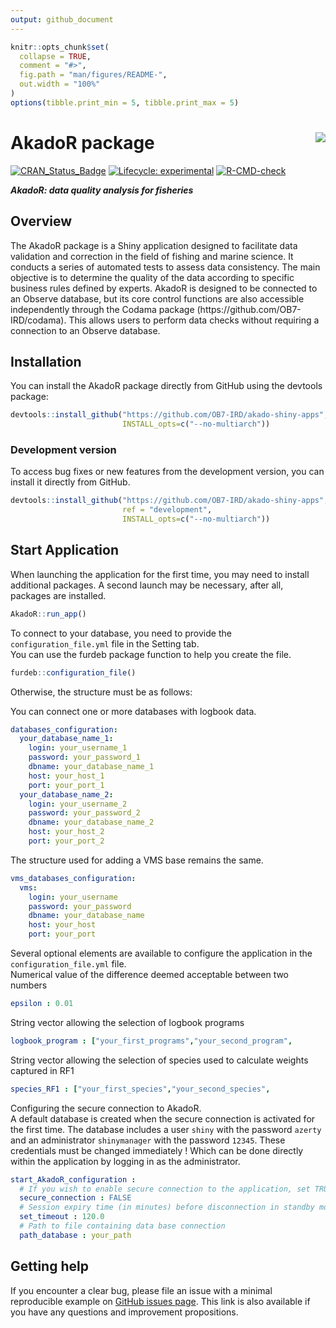 ```yaml
---
output: github_document
---
```


<!-- README.md is generated from README.Rmd. Please edit that file and click on Knit button at the end. -->

```r
knitr::opts_chunk$set(
  collapse = TRUE,
  comment = "#>",
  fig.path = "man/figures/README-",
  out.width = "100%"
)
options(tibble.print_min = 5, tibble.print_max = 5)
```

# AkadoR package <img src='inst/app/www/favicon.png' align="right" /></a>

<!-- badges: start -->
[![CRAN_Status_Badge](https://www.r-pkg.org/badges/version/AkadoR)](https://cran.r-project.org/package=AkadoR)
[![Lifecycle: experimental](https://img.shields.io/badge/lifecycle-experimental-orange.svg)](https://www.tidyverse.org/lifecycle/#experimental)
[![R-CMD-check](https://github.com/OB7-IRD/akado-shiny-apps/workflows/R-CMD-check/badge.svg)](https://github.com/OB7-IRD/akado-shiny-apps/actions)
<!-- badges: end -->

***AkadoR: data quality analysis for fisheries***

## Overview

The AkadoR package is a Shiny application designed to facilitate data validation and correction in the field of fishing and marine science. It conducts a series of automated tests to assess data consistency. The main objective is to determine the quality of the data according to specific business rules defined by experts. AkadoR is designed to be connected to an Observe database, but its core control functions are also accessible independently through the Codama package (https://github.com/OB7-IRD/codama). This allows users to perform data checks without requiring a connection to an Observe database.

## Installation

You can install the AkadoR package directly from GitHub using the devtools package:
```r
devtools::install_github("https://github.com/OB7-IRD/akado-shiny-apps",
                         INSTALL_opts=c("--no-multiarch"))
```


### Development version

To access bug fixes or new features from the development version, you can install it directly from GitHub.
```r
devtools::install_github("https://github.com/OB7-IRD/akado-shiny-apps",
                         ref = "development",
                         INSTALL_opts=c("--no-multiarch"))
```

## Start Application
When launching the application for the first time, you may need to install additional packages. A second launch may be necessary, after all, packages are installed.
```r
AkadoR::run_app()
```
To connect to your database, you need to provide the `configuration_file.yml` file in the Setting tab.  
You can use the furdeb package function to help you create the file.
```r
furdeb::configuration_file()
```
Otherwise, the structure must be as follows:

You can connect one or more databases with logbook data.
```yml
databases_configuration:
  your_database_name_1:
    login: your_username_1
    password: your_password_1
    dbname: your_database_name_1
    host: your_host_1
    port: your_port_1
  your_database_name_2:
    login: your_username_2
    password: your_password_2
    dbname: your_database_name_2
    host: your_host_2
    port: your_port_2
```
The structure used for adding a VMS base remains the same.
```yml
vms_databases_configuration:
  vms:
    login: your_username
    password: your_password
    dbname: your_database_name
    host: your_host
    port: your_port
```

Several optional elements are available to configure the application in the `configuration_file.yml` file.  
Numerical value of the difference deemed acceptable between two numbers
```yml
epsilon : 0.01
```
String vector allowing the selection of logbook programs
```yml
logbook_program : ["your_first_programs","your_second_program", 
```
String vector allowing the selection of species used to calculate weights captured in RF1
```yml
species_RF1 : ["your_first_species","your_second_species", 
```
Configuring the secure connection to AkadoR.  
A default database is created when the secure connection is activated for the first time. The database includes a user `shiny` with the password `azerty` and an administrator `shinymanager` with the password `12345`. These credentials must be changed immediately ! Which can be done directly within the application by logging in as the administrator.
```yml
start_AkadoR_configuration :
  # If you wish to enable secure connection to the application, set TRUE, otherwise set FALSE
  secure_connection : FALSE
  # Session expiry time (in minutes) before disconnection in standby mode if secure connection is enabled
  set_timeout : 120.0
  # Path to file containing data base connection
  path_database : your_path
```

## Getting help

If you encounter a clear bug, please file an issue with a minimal reproducible example on [GitHub issues page](https://github.com/OB7-IRD/akado-shiny-apps/issues). This link is also available if you have any questions and improvement propositions.

